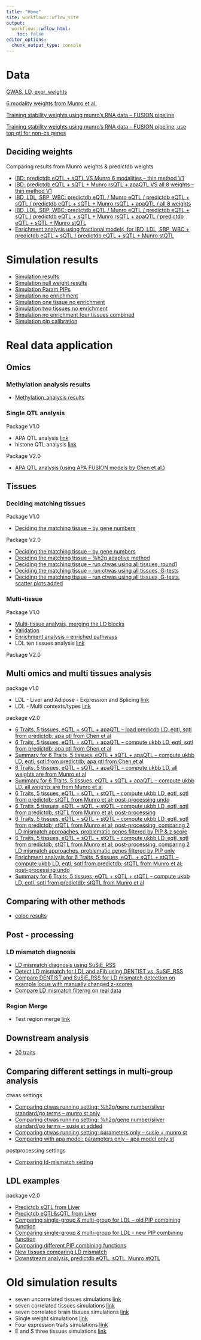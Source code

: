```yaml
---
title: "Home"
site: workflowr::wflow_site
output:
  workflowr::wflow_html:
    toc: false
editor_options:
  chunk_output_type: console
---
```


# Data

  [GWAS, LD, expr_weights](https://sq-96.github.io/multigroup_ctwas_analysis/data.html)
  
  [6 modality weights from Munro et al.](https://sq-96.github.io/multigroup_ctwas_analysis/data_6modality_Munro.html)

  [Training stability weights using munro's RNA data -- FUSION pipeline](https://sq-96.github.io/multigroup_ctwas_analysis/data_weight_training_fusionscale_rsqupdated.html)
  
  [Training stability weights using munro's RNA data -- FUSION pipeline, use top qtl for non-cs genes](https://sq-96.github.io/multigroup_ctwas_analysis/data_weight_training_fusionscale_rsqupdated_allhaveqtl.html)


## Deciding weights  
  
  Comparing results from Munro weights & predictdb weights
  
  * [IBD: predictdb eQTL + sQTL VS Munro 6 modalities -- thin method V1](https://sq-96.github.io/multigroup_ctwas_analysis/multi_group_compare_predictdb_munro_updated_cs_thin1.html)
  * [IBD: predictdb eQTL + sQTL + Munro rsQTL + apaQTL VS all 8 weights -- thin method V1](https://sq-96.github.io/multigroup_ctwas_analysis/multi_group_compare_predictdb_munro_4weights_8weights_update_thin1.html)
  * [IBD, LDL, SBP, WBC: predictdb eQTL / Munro eQTL / predictdb eQTL + sQTL / predictdb eQTL + sQTL + Munro rsQTL + apaQTL / all 8 weights](https://sq-96.github.io/multigroup_ctwas_analysis/multi_group_compare_decidingweights_4traits.html) 
  * [IBD, LDL, SBP, WBC: predictdb eQTL / Munro eQTL / predictdb eQTL + sQTL / predictdb eQTL + sQTL + Munro rsQTL + apaQTL / predictdb eQTL + sQTL + Munro stQTL](https://sq-96.github.io/multigroup_ctwas_analysis/multi_group_compare_decidingweights_4traits_ess.html) 
  * [Enrichment analysis using fractional models, for IBD, LDL, SBP, WBC + predictdb eQTL + sQTL /  predictdb eQTL + sQTL + Munro stQTL](https://sq-96.github.io/multigroup_ctwas_analysis/fractional_enrichment.html) 



# Simulation results
  * [Simulation results](simulation_summary.html)
  * [Simulation null weight results](simulation_null_weight_summary.html)
  * [Simulation Param PIPs](simulation_param_PIPs.html)
  * [Simulation no enrichment](simulation_no_enrichment.html)
  * [Simulation one tissue no enrichment](simulation_one_tissue_no_enrichment.html)
  * [Simulation two tissues no enrichment](simulation_two_tissues_no_enrichment.html)
  * [Simulation no enrichment four tissues combined](simulation_no_enrichment_four_tissues_combined.html)
  * [Simulation pip calibration](simulation_pip_calibration.html)
  

# Real data application

## Omics

### Methylation analysis results

  * [Methylation_analysis results](methylation_analysis.html)


### Single QTL analysis

Package V1.0

  * APA QTL analysis [link](https://sq-96.github.io/multigroup_ctwas_analysis/apa_weights_analysis.html)
  * histone QTL analysis [link](https://sq-96.github.io/multigroup_ctwas_analysis/histone_weights_analysis.html)
  
Package V2.0

  * [APA QTL analysis (using APA FUSION models by Chen et al.)](https://sq-96.github.io/multigroup_ctwas_analysis/apa_weights_analysis_chenetal.html)


## Tissues

### Deciding matching tissues

Package V1.0

  * [Deciding the matching tissue -- by gene numbers](https://sq-96.github.io/multigroup_ctwas_analysis/matching_tissue.html)
  
Package V2.0

  * [Deciding the matching tissue -- by gene numbers](https://sq-96.github.io/multigroup_ctwas_analysis/matching_tissue_v2.html)
  * [Deciding the matching tissue -- %h2g adaptive method](https://sq-96.github.io/multigroup_ctwas_analysis/tissue_selection_extra_tissue.html)
  * [Deciding the matching tissue -- run ctwas using all tissues, round1](https://sq-96.github.io/multigroup_ctwas_analysis/real_data_all_tissues.html)
  * [Deciding the matching tissue -- run ctwas using all tissues, G-tests](https://sq-96.github.io/multigroup_ctwas_analysis/GWAS_tissue_selection.html)
  * [Deciding the matching tissue -- run ctwas using all tissues, G-tests, scatter plots added](https://sq-96.github.io/multigroup_ctwas_analysis/GWAS_tissue_selection_v2.html)

### Multi-tissue 

Package V1.0

  * [Multi-tissue analysis, merging the LD blocks](https://sq-96.github.io/multigroup_ctwas_analysis/multi_tissue_ldmerge.html)
  * [Validation](https://sq-96.github.io/multigroup_ctwas_analysis/multi_tissue_ldmerge_validation.html)
  * [Enrichment analysis -- enriched pathways](https://sq-96.github.io/multigroup_ctwas_analysis/multi_tissue_ldmerge_enriched_pwy.html)
  * LDL ten tissues analysis [link](https://sq-96.github.io/multigroup_ctwas_analysis/LDL_ten_tissues.html)
  
Package V2.0


## Multi omics and multi tissues analysis

  package v1.0

  * LDL - Liver and Adipose - Expression and Splicing [link](https://sq-96.github.io/multigroup_ctwas_analysis/LDL_Liver_Adipose_E_S.html)
  * LDL - Multi contexts/types [link](https://sq-96.github.io/multigroup_ctwas_analysis/LDL_multi_context_type.html)
  
  package v2.0
  
  * [6 Traits, 5 tissues, eQTL + sQTL + apaQTL -- load predicdb LD, eqtl, sqtl from predictdb; apa qtl from Chen et al](https://sq-96.github.io/multigroup_ctwas_analysis/multi_group_6traits_15weights.html)
  * [6 Traits, 5 tissues, eQTL + sQTL + apaQTL -- compute ukbb LD, eqtl, sqtl from predictdb; apa qtl from Chen et al](https://sq-96.github.io/multigroup_ctwas_analysis/multi_group_6traits_15weights_ukbb.html)
  * [Summary for 6 Traits, 5 tissues, eQTL + sQTL + apaQTL -- compute ukbb LD, eqtl, sqtl from predictdb; apa qtl from Chen et al](https://sq-96.github.io/multigroup_ctwas_analysis/multi_group_6traits_15weights_ukbb_summary.html)
  * [6 Traits, 5 tissues, eQTL + sQTL + apaQTL -- compute ukbb LD, all weights are from Munro et al](https://sq-96.github.io/multigroup_ctwas_analysis/multi_group_6traits_15weights_ukbb_munro.html)
  * [Summary for 6 Traits, 5 tissues, eQTL + sQTL + apaQTL -- compute ukbb LD, all weights are from Munro et al](https://sq-96.github.io/multigroup_ctwas_analysis/multi_group_6traits_15weights_ukbb_munro_summary.html)
  * [6 Traits, 5 tissues, eQTL + sQTL + stQTL -- compute ukbb LD, eqtl, sqtl from predictdb; stQTL from Munro et al; post-processing undo](https://sq-96.github.io/multigroup_ctwas_analysis/multi_group_6traits_15weights_ess.html)
  * [6 Traits, 5 tissues, eQTL + sQTL + stQTL -- compute ukbb LD, eqtl, sqtl from predictdb; stQTL from Munro et al; post-processing](https://sq-96.github.io/multigroup_ctwas_analysis/multi_group_6traits_15weights_ess_postprocessing.html)
  * [6 Traits, 5 tissues, eQTL + sQTL + stQTL -- compute ukbb LD, eqtl, sqtl from predictdb; stQTL from Munro et al; post-processing, comparing 2 LD mismatch approaches, problematic genes filtered by PIP & z score](https://sq-96.github.io/multigroup_ctwas_analysis/multi_group_6traits_15weights_ess_postprocessing_compare_pipz.html)
  * [6 Traits, 5 tissues, eQTL + sQTL + stQTL -- compute ukbb LD, eqtl, sqtl from predictdb; stQTL from Munro et al; post-processing, comparing 2 LD mismatch approaches, problematic genes filtered by PIP only](https://sq-96.github.io/multigroup_ctwas_analysis/multi_group_6traits_15weights_ess_postprocessing_compare_nozfilter.html)
  * [Enrichment analysis for 6 Traits, 5 tissues, eQTL + sQTL + stQTL -- compute ukbb LD, eqtl, sqtl from predictdb; stQTL from Munro et al; post-processing undo](https://sq-96.github.io/multigroup_ctwas_analysis/multi_group_6traits_15weights_ess_enrichment_genesymbol.html)
  * [Summary for 6 Traits, 5 tissues, eQTL + sQTL + stQTL -- compute ukbb LD, eqtl, sqtl from predictdb; stQTL from Munro et al](https://sq-96.github.io/multigroup_ctwas_analysis/multi_group_6traits_15weights_ess_summary.html)
  
## Comparing with other methods

* [coloc results](real_data_coloc.html)


## Post - processing

### LD mismatch diagnosis

  * [LD mismatch diagnosis using SuSiE_RSS](detect_LD_mismatch_gwas_UKBBref_susie_rss.html)
  * [Detect LD mismatch for LDL and aFib using DENTIST vs. SuSiE_RSS](detect_LD_mismatch_gwas_UKBBref_DENTIST_susie_rss.html)
  * [Compare DENTIST and SuSiE_RSS for LD mismatch detection on example locus with manually changed z-scores](test_LD_mismatch_DENTIST_susierss.html)
  * [Compare LD mismatch filterng on real data](compare_LD_mismatch_filtering_real_data.html)

### Region Merge

  * Test region merge [link](https://sq-96.github.io/multigroup_ctwas_analysis/region_merge_test.html)



## Downstream analysis
  
  * [20 traits](multi_group_downstream_analysis.html)
  
  
## Comparing different settings in multi-group analysis

ctwas settings

* [Comparing ctwas running setting: %h2g/gene number/silver standard/go terms -- munro st only](https://sq-96.github.io/multigroup_ctwas_analysis/comparing_differnt_settings.html)
* [Comparing ctwas running setting: %h2g/gene number/silver standard/go terms -- susie st added](https://sq-96.github.io/multigroup_ctwas_analysis/comparing_differnt_settings_susieST.html)
* [Comparing ctwas running setting: parameters only -- susie + munro st](https://sq-96.github.io/multigroup_ctwas_analysis/comparing_munro_susie_st.html)
* [Comparing with apa model: parameters only -- apa model only st](https://sq-96.github.io/multigroup_ctwas_analysis/parameters_apa_li.html)

postprocessing settings

* [Comparing ld-mismatch setting](https://sq-96.github.io/multigroup_ctwas_analysis/comparing_differnt_settings_ldmm.html)

  
  
## LDL examples

package v2.0

* [Predictdb sQTL from Liver](https://sq-96.github.io/multigroup_ctwas_analysis/LDL_predictdb_sQTL.html)
* [Predictdb eQTL&sQTL from Liver](https://sq-96.github.io/multigroup_ctwas_analysis/LDL_predictdb_esQTL.html)
* [Comparing single-group & multi-group for LDL – old PIP combining function](https://sq-96.github.io/multigroup_ctwas_analysis/LDL_single_multi_compare_oldpip.html)
* [Comparing single-group & multi-group for LDL - new PIP combining function](https://sq-96.github.io/multigroup_ctwas_analysis/LDL_single_multi_compare.html)
* [Comparing different PIP combining functions](https://sq-96.github.io/multigroup_ctwas_analysis/compare_pip_func_LDL.html)
* [New tissues comparing LD mismatch](https://sq-96.github.io/multigroup_ctwas_analysis/LDL_newtissue_example.html)
* [Downstream analysis, predictdb eQTL, sQTL, Munro stQTL](https://sq-96.github.io/multigroup_ctwas_analysis/LDL_silver_standard.html)


# Old simulation results

  * seven uncorrelated tissues simulations [link](https://sq-96.github.io/multigroup_ctwas_analysis/simulation_seven_tissues_uncorrelated.html)
  * seven correlated tissues simulations [link](https://sq-96.github.io/multigroup_ctwas_analysis/simulation_seven_tissues_correlated.html)
  * seven correlated brain tissues simulations [link](https://sq-96.github.io/multigroup_ctwas_analysis/simulation_seven_brain_tissues_correlated.html)
  * Single weight simulations [link](https://sq-96.github.io/multigroup_ctwas_analysis/single_weight_simulations.html)
  * Four expression traits simulations [link](https://sq-96.github.io/multigroup_ctwas_analysis/four_expression_traits_simulations.html)
  * E and S three tissues simulations [link](https://sq-96.github.io/multigroup_ctwas_analysis/simulation_E_S_three_tissues_new.html)